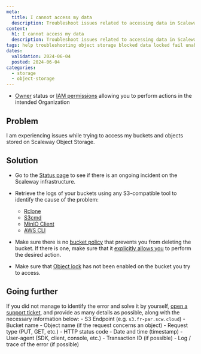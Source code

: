```yaml
---
meta:
  title: I cannot access my data
  description: Troubleshoot issues related to accessing data in Scaleway Object Storage.
content:
  h1: I cannot access my data
  description: Troubleshoot issues related to accessing data in Scaleway Object Storage.
tags: help troubleshooting object storage blocked data locked fail unable impossible
dates:
  validation: 2024-06-04
  posted: 2024-06-04
categories:
  - storage
  - object-storage
---
```


<Macro id="requirements" />

- [Owner](/identity-and-access-management/iam/concepts/#owner) status or [IAM permissions](/identity-and-access-management/iam/concepts/#permission) allowing you to perform actions in the intended Organization

## Problem

I am experiencing issues while trying to access my buckets and objects stored on Scaleway Object Storage.

## Solution

- Go to the [Status page](https://status.scaleway.com/) to see if there is an ongoing incident on the Scaleway infrastructure.

- Retrieve the logs of your buckets using any S3-compatible tool to identify the cause of the problem:
    - [Rclone](https://rclone.org/docs/#logging)
    - [S3cmd](https://s3tools.org/usage)
    - [MinIO Client](https://min.io/docs/minio/linux/reference/minio-mc-admin/mc-admin-logs.html#mc-admin-logs)
    - [AWS CLI](https://docs.aws.amazon.com/cli/latest/reference/logs/get-log-events.html)

- Make sure there is no [bucket policy](/storage/object/concepts/#bucket-policy) that prevents you from deleting the bucket. If there is one, make sure that it [explicitly allows you](/storage/object/api-cli/bucket-policy/) to perform the desired action.

- Make sure that [Object lock](/storage/object/api-cli/object-lock/) has not been enabled on the bucket you try to access.

## Going further

If you did not manage to identify the error and solve it by yourself, [open a support ticket](/console/account/how-to/open-a-support-ticket/), and provide as many details as possible, along with the necessary information below:
    - S3 Endpoint (e.g. `s3.fr-par.scw.cloud`)
    - Bucket name
    - Object name (if the request concerns an object)
    - Request type (PUT, GET, etc.)
    - HTTP status code
    - Date and time (timestamp)
    - User-agent (SDK, client, console, etc.)
    - Transaction ID (if possible)
    - Log / trace of the error (if possible)

